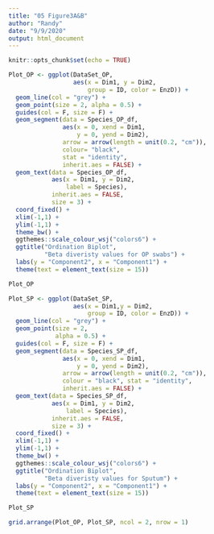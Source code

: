 ---
title: "05 Figure3A&B"
author: "Randy"
date: "9/9/2020"
output: html_document
---

```{r setup, include=FALSE}
knitr::opts_chunk$set(echo = TRUE)
```

```{r Beta Diversity OP, fig.height = 7, fig.width = 7}

Plot_OP <- ggplot(DataSet_OP,
                  aes(x = Dim1, y = Dim2,
                      group = ID, color = EnzD)) +
  geom_line(col = "grey") +
  geom_point(size = 2, alpha = 0.5) +
  guides(col = F, size = F) +
  geom_segment(data = Species_OP_df,
               aes(x = 0, xend = Dim1,
                   y = 0, yend = Dim2), 
               arrow = arrow(length = unit(0.2, "cm")), 
               colour= "black", 
               stat = "identity",
               inherit.aes = FALSE) +
  geom_text(data = Species_OP_df,
            aes(x = Dim1, y = Dim2, 
                label = Species),
            inherit.aes = FALSE, 
            size = 3) +
  coord_fixed() +
  xlim(-1,1) +
  ylim(-1,1) +
  theme_bw() +
  ggthemes::scale_colour_wsj("colors6") +
  ggtitle("Ordination Biplot", 
          "Beta diveristy values for OP swabs") +
  labs(y = "Component2", x = "Component1") +
  theme(text = element_text(size = 15))

Plot_OP
```

```{r Beta Diversity SP, fig.height = 7, fig.width = 7}

Plot_SP <- ggplot(DataSet_SP,
                  aes(x = Dim1,y = Dim2,
                      group = ID, color = EnzD)) +
  geom_line(col = "grey") +
  geom_point(size = 2,
             alpha = 0.5) +
  guides(col = F, size = F) +
  geom_segment(data = Species_SP_df,
               aes(x = 0, xend = Dim1,
                   y = 0, yend = Dim2), 
               arrow = arrow(length = unit(0.2, "cm")), 
               colour = "black", stat = "identity",
               inherit.aes = FALSE) +
  geom_text(data = Species_SP_df,
            aes(x = Dim1, y = Dim2,
                label = Species),
            inherit.aes = FALSE, 
            size = 3) +
  coord_fixed() +
  xlim(-1,1) +
  ylim(-1,1) +
  theme_bw() +
  ggthemes::scale_colour_wsj("colors6") +
  ggtitle("Ordination Biplot", 
          "Beta diveristy values for Sputum") +
  labs(y = "Component2", x = "Component1") +
  theme(text = element_text(size = 15))

Plot_SP
```

```{r Figure3, fig.height = 8, fig.width = 16}
grid.arrange(Plot_OP, Plot_SP, ncol = 2, nrow = 1)
```